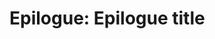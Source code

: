 # Epilogue: Epilogue title {-}

<!-- This is an example rmarkdown file for an epilogue. It is a rmarkdown file, instead of the .txt files -->
<!-- that contain the preface or abstract, because it is treated as a chapter for the purpose of the -->
<!-- table of contents. -->




